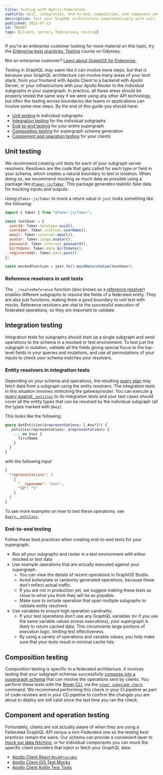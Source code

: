 ```yaml
---
title: Testing with Apollo Federation
subtitle: Unit, integration, end-to-end, composition, and component and operation testing
description: Test your GraphQL architecture comprehensively with unit, integration, end-to-end, composition, and component and operation testing.
published: 2022-07-12
id: TN0007
tags: [client, server, federation, testing]
---
```


<Tip>

If you're an enterprise customer looking for more material on this topic, try the [Enterprise best practices: Testing](https://www.apollographql.com/tutorials/testing) course on Odyssey.

Not an enterprise customer? [Learn about GraphOS for Enterprise.](/graphos/enterprise)

</Tip>

Testing in GraphQL may seem like it can involve more steps, but that is because your GraphQL architecture can involve many areas of your tech stack, from your frontend with Apollo Client to a backend with Apollo Server, or your infrastructure with your Apollo Router to the individual subgraphs in your supergraph. In practice, all these areas should be properly tested the same way if we were using any other API technology, but often the testing across boundaries like teams or applications can involve some new steps. By the end of this guide you should have:

- [Unit testing](#unit-testing) in individual subgraphs
- [Integration testing](#integration-testing) for the individual subgraphs
- [End-to-end testing](#end-to-end-testing) for your entire supergraph
- [Composition testing](#composition-testing) for supergraph schema generation
- [Component and operation testing](#component-and-operation-testing) for your clients

## Unit testing

We recommend creating unit tests for each of your subgraph server resolvers. Resolvers are the code that gets called for each type or field in your schema, which creates a natural boundary to test in isolation. When doing so, we recommend mocking as much data as possible using a package like [`@faker-js/faker`](https://www.npmjs.com/package/@faker-js/faker). This package generates realistic fake data for mocking inputs and outputs.

Using `@faker-js/faker` to mock a return value in `jest` looks something like the following:

```js
import { faker } from "@faker-js/faker";

const testUser = {
  userId: faker.datatype.uuid(),
  username: faker.internet.userName(),
  email: faker.internet.email(),
  avatar: faker.image.avatar(),
  password: faker.internet.password(),
  birthdate: faker.date.birthdate(),
  registeredAt: faker.date.past(),
};

const mockedFunction = jest.fn().mockReturnValue(testUser);
```

### Reference resolvers in unit tests

The `__resolveReference` function (also known as a [reference resolver](/federation/entities/#2-define-a-reference-resolver)) enables different subgraphs to resolve the fields of a federated entity. They are also just functions, making them a good boundary to unit test with mocks. Reference resolvers are vital to the successful execution of federated operations, so they are important to validate.

## Integration testing

Integration tests for subgraphs should start up a single subgraph and send operations to the schema in a mocked or test environment. To test just the subgraph in isolation, validate all the fields giving special focus to the top-level fields in your queries and mutations, and use all permutations of your inputs to check your schema matches your resolvers.

### Entity resolvers in integration tests

Depending on your schema and operations, the resulting [query plan](https://www.apollographql.com/docs/federation/query-plans) may fetch data from a subgraph using the entity resolvers. The integration tests in this situation involves mimicking the gateway/router. You can execute [a query against `_entities`](/federation/subgraph-spec/#understanding-query_entities) to do integration tests and your test cases should cover all the entity types that can be resolved by the individual subgraph (all the types marked with `@key`).

This looks like the following:

```graphql
query GetEntities($representations: [_Any!]!) {
  _entities(representations: $representations) {
    ... on User {
      firstName
    }
  }
}
```

with the following input

```json
{
  "representations": [
    {
      "__typename": "User",
      "id": "5"
    }
  ]
}
```

To see more examples on how to test these operations, see [`Query._entities`](/federation/building-supergraphs/subgraphs-overview/#query_entities).

### End-to-end testing

Follow these best practices when creating end-to-end tests for your supergraph:

- Run all your subgraphs and router in a test environment with either mocked or test data
- Use example operations that are actually executed against your supergraph.
  - You can view the details of recent operations in GraphOS Studio.
  - Avoid boilerplate or randomly generated operations, because these don't reflect actual traffic.
  - If you are not in production yet, we suggest making these tests as close to what you think they will be as possible.
  - Make sure to include operation that span multiple subgraphs to validate entity resolvers
- Use variables to ensure high operation cardinality.
  - If your test operations don't use any GraphQL variables (or if you use the same variable values across executions), your supergraph is likely to return cached data. This circumvents large portions of execution logic, limiting test effectiveness.
  - By using a variety of operations and variable values, you help make sure that your tests result in minimal cache hits.

## Composition testing

Composition testing is specific to a federated architecture. It involves testing that your subgraph schemas successfully [compose into a supergraph schema](/federation/federated-types/composition/) that can resolve the operations sent by clients. You perform these tests with the [Rover CLI](/rover/), via the [`rover subgraph check`](/rover/commands/subgraphs#subgraph-check) command. We recommend performing this check in your CI pipeline as part of code-reviews and in your CD pipeline to confirm the changes you are about to deploy are still valid since the last time you ran the check.

## Component and operation testing

Fortunately, clients are not actually aware of when they are using a Federated GraphQL API versus a non-Federated one so the testing best practices remain the same. Our schema can provide a convenient layer to [mock our data fetching](https://www.apollographql.com/docs/react/development-testing/client-schema-mocking/), or for individual components you can mock the specific client providers that inject or fetch your GraphQL data:

- [Apollo Client React `MockProvider`](https://www.apollographql.com/docs/react/development-testing/testing/)
- [Apollo Client iOS Test Mocks](https://www.apollographql.com/docs/ios/testing/test-mocks)
- [Apollo Client Kotlin Test Tools](https://www.apollographql.com/docs/kotlin/testing/overview)
